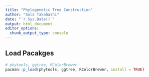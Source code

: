 ```yaml
---
title: "Phylogenetic Tree Construction"
author: "Sola Takahashi"
date: "`r Sys.Date()`"
output: html_document
editor_options: 
  chunk_output_type: console
---
```


## Load Pacakges
```r
# phytools, ggtree, RColorBrewer
pacman::p_load(phytools, ggtree, RColorBrewer, install = TRUE)

```

